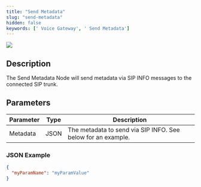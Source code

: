 ```yaml
---
title: "Send Metadata"
slug: "send-metadata"
hidden: false
keywords: [' Voice Gateway', ' Send Metadata']
---
```


<Frame>
  <img class="image-center" src="/_assets/ai/develop/node-reference/vg/send-metadata.png" style={{ width: 'auto' }} />
</Frame>

## Description

The Send Metadata Node will send metadata via SIP INFO messages to the connected SIP trunk.

## Parameters

| Parameter | Type | Description                                                   |
|-----------|------|---------------------------------------------------------------|
| Metadata  | JSON | The metadata to send via SIP INFO. See below for an example.  |

### JSON Example

```json
{
  "myParamName": "myParamValue"
}
```